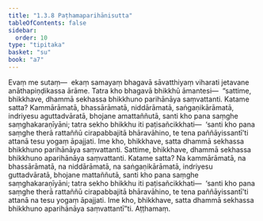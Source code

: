 ```yaml
---
title: "1.3.8 Paṭhamaparihānisutta"
tableOfContents: false
sidebar:
  order: 10
type: "tipitaka"
basket: "su"
book: "a7"
---
```



<DynamicBreadcrumb />

<Division number="28" book="a7">

<Paragraph number="145" book="a7">
Evaṃ me sutaṃ—  ekaṃ samayaṃ bhagavā sāvatthiyaṃ viharati jetavane anāthapiṇḍikassa ārāme. Tatra kho bhagavā bhikkhū āmantesi—  “sattime, bhikkhave, dhammā sekhassa bhikkhuno parihānāya saṃvattanti. Katame satta? Kammārāmatā, bhassārāmatā, niddārāmatā, saṅgaṇikārāmatā, indriyesu aguttadvāratā, bhojane amattaññutā, santi kho pana saṃghe saṃghakaraṇīyāni; tatra sekho bhikkhu iti paṭisañcikkhati—  ‘santi kho pana saṃghe therā rattaññū cirapabbajitā bhāravāhino, te tena paññāyissantī’ti attanā tesu yogaṃ āpajjati. Ime kho, bhikkhave, satta dhammā sekhassa bhikkhuno parihānāya saṃvattanti.
</Paragraph>

<Paragraph number="146" book="a7">
Sattime, bhikkhave, dhammā sekhassa bhikkhuno aparihānāya saṃvattanti. Katame satta? Na kammārāmatā, na bhassārāmatā, na niddārāmatā, na saṅgaṇikārāmatā, indriyesu guttadvāratā, bhojane mattaññutā, santi kho pana saṃghe saṃghakaraṇīyāni; tatra sekho bhikkhu iti paṭisañcikkhati—  ‘santi kho pana saṃghe therā rattaññū cirapabbajitā bhāravāhino, te tena paññāyissantī’ti attanā na tesu yogaṃ āpajjati. Ime kho, bhikkhave, satta dhammā sekhassa bhikkhuno aparihānāya saṃvattantī”ti.

</Paragraph>
</Division>

<Paragraph number="147" type="center" book="a7">
Aṭṭhamaṃ.
</Paragraph>